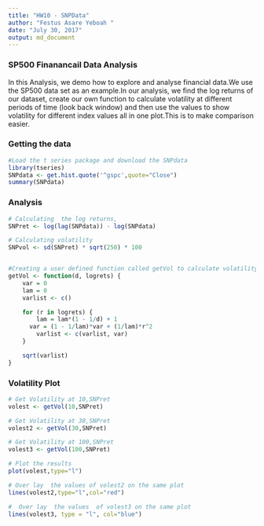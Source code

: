 ```yaml
---
title: "HW10 - SNPData"
author: "Festus Asare Yeboah "
date: "July 30, 2017"
output: md_document
---
```



### SP500 Finanancail Data Analysis

In this Analysis, we demo how to explore and analyse financial data.We use  the SP500 data set as an  example.In our analysis, we find the log returns of our dataset, create our own function to calculate volatility at different periods of time (look back window) and then use the values  to show volatility for different  index values all in one plot.This is to make comparison easier.


### Getting the data
```r
#Load the t series package and download the SNPdata
library(tseries)
SNPdata <- get.hist.quote('^gspc',quote="Close")
summary(SNPdata)
```
### Analysis
```r
# Calculating  the log returns, 
SNPret <- log(lag(SNPdata)) - log(SNPdata)

# Calculating volatility
SNPvol <- sd(SNPret) * sqrt(250) * 100


#Creating a user defined function called getVol to calculate volatility at different periods
getVol <- function(d, logrets) {
	var = 0
	lam = 0
	varlist <- c()

	for (r in logrets) {
		lam = lam*(1 - 1/d) + 1
	  var = (1 - 1/lam)*var + (1/lam)*r^2
		varlist <- c(varlist, var)
	}

	sqrt(varlist)
}

```
### Volatility Plot

```r
# Get Volatility at 10,SNPret
volest <- getVol(10,SNPret)

# Get Volatility at 30,SNPret
volest2 <- getVol(30,SNPret)

# Get Volatility at 100,SNPret
volest3 <- getVol(100,SNPret)

# Plot the results
plot(volest,type="l")

# Over lay  the values of volest2 on the same plot  
lines(volest2,type="l",col="red")

#  Over lay  the values  of volest3 on the same plot  
lines(volest3, type = "l", col="blue")
```

